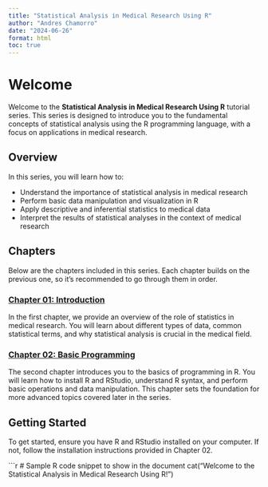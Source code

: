 ```yaml
---
title: "Statistical Analysis in Medical Research Using R"
author: "Andres Chamorro"
date: "2024-06-26"
format: html
toc: true
---
```


# Welcome

Welcome to the **Statistical Analysis in Medical Research Using R** tutorial series. This series is designed to introduce you to the fundamental concepts of statistical analysis using the R programming language, with a focus on applications in medical research.

## Overview

In this series, you will learn how to:

- Understand the importance of statistical analysis in medical research
- Perform basic data manipulation and visualization in R
- Apply descriptive and inferential statistics to medical data
- Interpret the results of statistical analyses in the context of medical research

## Chapters

Below are the chapters included in this series. Each chapter builds on the previous one, so it's recommended to go through them in order.

### [Chapter 01: Introduction](Chapter01_Introduction.qmd)

In the first chapter, we provide an overview of the role of statistics in medical research. You will learn about different types of data, common statistical terms, and why statistical analysis is crucial in the medical field.

### [Chapter 02: Basic Programming](Chapter02_BasicProgramming.qmd)

The second chapter introduces you to the basics of programming in R. You will learn how to install R and RStudio, understand R syntax, and perform basic operations and data manipulation. This chapter sets the foundation for more advanced topics covered later in the series.

## Getting Started

To get started, ensure you have R and RStudio installed on your computer. If not, follow the installation instructions provided in Chapter 02.

```r
# Sample R code snippet to show in the document
cat("Welcome to the Statistical Analysis in Medical Research Using R!")
